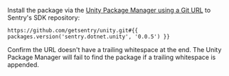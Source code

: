 Install the package via the [Unity Package Manager using a Git URL](https://docs.unity3d.com/Manual/upm-ui-giturl.html) to Sentry's SDK repository:

```
https://github.com/getsentry/unity.git#{{ packages.version('sentry.dotnet.unity', '0.0.5') }}
```

<Note>

Confirm the URL doesn't have a trailing whitespace at the end. The Unity Package Manager will fail to find the package if a trailing whitespace is appended.

</Note>
